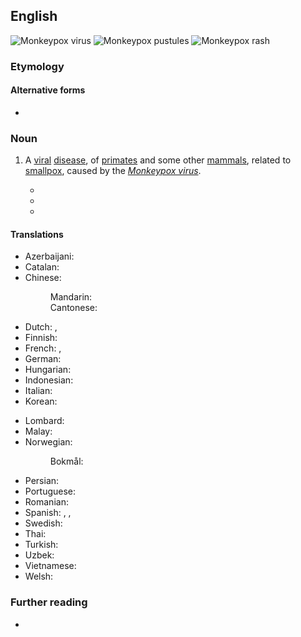 {{also|monkey-pox|monkey pox}}
==English==
{{wikipedia|lang=en}}
{{commonscat}}
[[File:Two forms of the monkeypox virus (cropped).png|thumb|Monkeypox virus]]
[[File:MonkeyPoxCDC3.png|thumb|Monkeypox pustules]]
[[File:Monkeypox-Visuals-1200x675-02.jpg|thumb|Monkeypox rash]]
===Etymology===
{{compound|en|monkey|pox}}

====Alternative forms====
* {{alter|en|monkey-pox|monkey pox}}

===Noun===
{{en-noun|-}}

# {{lb|en|disease|nocat=1}} A [[viral]] [[disease]], of [[primate]]s and some other [[mammal]]s, related to [[smallpox]], caused by the ''[[Monkeypox virus]]''.
#: {{syn|en|mpox}}
#* {{quote-web
|en
|date=25 October 2018
|title=On the frontline against monkeypox in Central African Republic
|archiveurl=https://web.archive.org/web/20181025125919/https://www.france24.com/en/20181025-frontline-against-monkeypox-central-african-republic
|archivedate=25 October 2018
|work={{w|France 24}}
|text=In a remote southwestern pocket of the Central African Republic, doctor Patrick Karume and his small team are on the jungle frontline to quarantine a rare outbreak of '''monkeypox'''.}}
#* {{quote-web
|en
|date=July 16, 2021
|title=Dallas resident returns from Nigeria with case of monkeypox
|archiveurl=https://web.archive.org/web/20210716212815/https://apnews.com/article/lifestyle-health-africa-dallas-coronavirus-pandemic-15f2b68a8575d25454231d0d6108998b
|archivedate=16 July 2021
|work={{w|AP News}}
|text='''Monkeypox''' is a rare viral pox-like disease from the smallpox family, only milder. It can be transmitted through respiratory droplets, contact with body fluids or contact with an infected animal or animal products.<br>The first human case of '''monkeypox''' was recorded in 1970 in the Democratic Republic of Congo. The United States saw a large outbreak among humans in 2003 after the virus spread from imported African rodents to pet prairie dogs. However, this is believed to be the first '''monkeypox''' virus infection in a Texas resident, according to Dallas County health officials.}}
#* {{quote-journal|en|author=Joseph Goldstein|title=Officials Report a Possible Monkeypox Case in New York|work=The New York Times|date=2022-05-20|url=https://www.nytimes.com/2022/05/19/nyregion/monkeypox-case-ny.html|issn=0362-4331|passage=Clusters of '''monkeypox''' cases have recently been identified in Britain and Portugal, while Spain is investigating suspected cases of the virus.}}

====Translations====
{{trans-top|viral disease}}
* Azerbaijani: {{t|az|meymunçiçəyi}}
* Catalan: {{t|ca|verola del mico|f}}
* Chinese:
*: Mandarin: {{t|cmn|猴痘|tr=hóudòu}}
*: Cantonese: {{t|yue|猴痘|tr=hau4 dau6}}
* Dutch: {{t+|nl|apenpokken|p}}, {{t|nl|monkeypox}}
* Finnish: {{t+|fi|apinarokko}}
* French: {{t+|fr|variole du singe|f}}, {{t+|fr|variole simienne|f}}
* German: {{t|de|Affenpocken|p}}
* Hungarian: {{t+|hu|majomhimlő}}
* Indonesian: {{t+|id|cacar monyet}}
* Italian: {{t|it|vaiolo delle scimmie|m}}
* Korean: {{t|ko|원숭이두창}}
{{trans-mid}}
* Lombard: {{t|lmo|vareul de li símie|m}}
* Malay: {{t|ms|cacar monyet}}
* Norwegian:
*: Bokmål: {{t+|nb|apekopper|m-p}}
* Persian: {{t|fa|آبله‌میمون}}
* Portuguese: {{t|pt|varíola dos macacos|m}}
* Romanian: {{t|ro|variola maimuței|f}}
* Spanish: {{t|es|viruela del mono|f}}, {{t|es|viruela símica|f}}, {{t|es|viruela del simio|f}}
* Swedish: {{t+|sv|apkoppor|c}}
* Thai: {{t|th|ฝีดาษลิง}}
* Turkish: {{t|tr|maymun çiçeği}}
* Uzbek: {{t|uz|maymunchechak}}
* Vietnamese: {{t+|vi|đậu mùa khỉ}}
* Welsh: {{t|cy|brech y mwnci|m}}
{{trans-bottom}}

===Further reading===
* {{pedia|lang=en|2022 monkeypox outbreak}}

{{C|en|Viral diseases}}